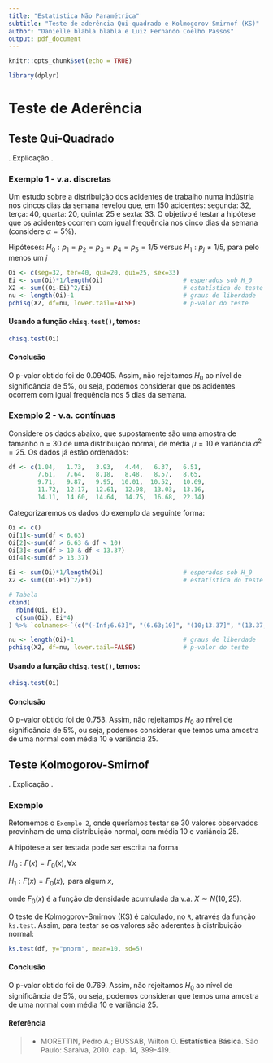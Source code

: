 ```yaml
---
title: "Estatística Não Paramétrica"
subtitle: "Teste de aderência Qui-quadrado e Kolmogorov-Smirnof (KS)"
author: "Danielle blabla blabla e Luiz Fernando Coelho Passos"
output: pdf_document
---
```


```r
knitr::opts_chunk$set(echo = TRUE)

library(dplyr)
```

# Teste de Aderência

## Teste Qui-Quadrado

.
Explicação
.

### Exemplo 1 - v.a. discretas

Um estudo sobre a distribuição dos acidentes de trabalho numa indústria nos cincos dias da semana revelou que, em 150 acidentes: segunda: 32, terça: 40, quarta: 20, quinta: 25 e sexta: 33. O objetivo é testar a hipótese que os acidentes ocorrem com igual frequência nos cinco dias da semana (considere $\alpha = 5\%$).

Hipóteses: $H_0 : p_1 = p_2 = p_3 = p_4 = p_5 = 1/5$ versus $H_1 : p_j \neq 1/5$, para pelo menos um $j$

```r
Oi <- c(seg=32, ter=40, qua=20, qui=25, sex=33)
Ei <- sum(Oi)*1/length(Oi)                      # esperados sob H_0
X2 <- sum((Oi-Ei)^2/Ei)                         # estatística do teste
nu <- length(Oi)-1                              # graus de liberdade
pchisq(X2, df=nu, lower.tail=FALSE)             # p-valor do teste
```

#### Usando a função `chisq.test()`, temos:

```r
chisq.test(Oi)
```

#### Conclusão

O p-valor obtido foi de 0.09405. Assim, não rejeitamos $H_0$ ao nível de significância de 5%, ou seja, podemos considerar que os acidentes ocorrem com igual frequência nos 5 dias da semana.


### Exemplo 2 - v.a. contínuas

Considere os dados abaixo, que supostamente são uma amostra de tamanho n = 30 de uma distribuição normal, de média $\mu = 10$ e variância $\sigma^2 = 25$. Os dados já estão ordenados:

```r
df <- c(1.04,   1.73,   3.93,   4.44,   6.37,   6.51,
        7.61,   7.64,   8.18,   8.48,   8.57,   8.65,
        9.71,   9.87,   9.95,  10.01,  10.52,   10.69, 
        11.72,  12.17,  12.61,  12.98,  13.03,  13.16,
        14.11,  14.60,  14.64,  14.75,  16.68,  22.14)
```

Categorizaremos os dados do exemplo da seguinte forma:

```r
Oi <- c()
Oi[1]<-sum(df < 6.63)
Oi[2]<-sum(df > 6.63 & df < 10)
Oi[3]<-sum(df > 10 & df < 13.37)
Oi[4]<-sum(df > 13.37)

Ei <- sum(Oi)*1/length(Oi)                      # esperados sob H_0
X2 <- sum((Oi-Ei)^2/Ei)                         # estatística do teste

# Tabela
cbind(
  rbind(Oi, Ei), 
  c(sum(Oi), Ei*4)
) %>% `colnames<-`(c("(-Inf;6.63]", "(6.63;10]", "(10;13.37]", "(13.37;+Inf)", "Total"))

nu <- length(Oi)-1                              # graus de liberdade
pchisq(X2, df=nu, lower.tail=FALSE)             # p-valor do teste
```

#### Usando a função `chisq.test()`, temos:

```r
chisq.test(Oi)
```

#### Conclusão

O p-valor obtido foi de 0.753. Assim, não rejeitamos $H_0$ ao nível de significância de 5%, ou seja, podemos considerar que temos uma amostra de uma normal com média 10 e variância 25.


## Teste Kolmogorov-Smirnof

.
Explicação
.

### Exemplo

Retomemos o `Exemplo 2`, onde queríamos testar se 30 valores observados provinham de uma distribuição normal, com média 10 e variância 25.

A hipótese a ser testada pode ser escrita na forma

$H_0: F(x) = F_0(x), \forall x$

$H_1: F(x) = F_0(x), \text{ para algum } x,$

onde $F_0(x)$ é a função de densidade acumulada da v.a. $X \sim N(10,25).$

O teste de Kolmogorov-Smirnov (KS) é calculado, no `R`, através da função `ks.test`. Assim, para testar se os valores são aderentes à distribuição normal:

```r
ks.test(df, y="pnorm", mean=10, sd=5)
```

#### Conclusão

O p-valor obtido foi de 0.769. Assim, não rejeitamos $H_0$ ao nível de significância de 5%, ou seja, podemos considerar que temos uma amostra de uma normal com média 10 e variância 25.


#### Referência

>- MORETTIN, Pedro A.; BUSSAB, Wilton O. **Estatística Básica**. São Paulo: Saraiva, 2010. cap. 14, 399-419.
